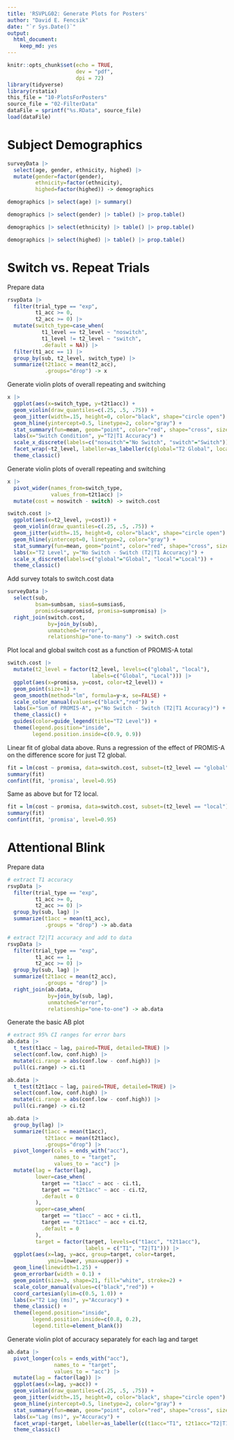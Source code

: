 ```yaml
---
title: 'RSVPLG02: Generate Plots for Posters'
author: "David E. Fencsik"
date: "`r Sys.Date()`"
output:
  html_document:
    keep_md: yes
---
```


```r
knitr::opts_chunk$set(echo = TRUE,
                      dev = "pdf",
                      dpi = 72)
library(tidyverse)
library(rstatix)
this_file = "10-PlotsForPosters"
source_file = "02-FilterData"
dataFile = sprintf("%s.RData", source_file)
load(dataFile)
```

# Subject Demographics

```r
surveyData |>
  select(age, gender, ethnicity, highed) |>
  mutate(gender=factor(gender),
         ethnicity=factor(ethnicity),
         highed=factor(highed)) -> demographics

demographics |> select(age) |> summary()

demographics |> select(gender) |> table() |> prop.table()

demographics |> select(ethnicity) |> table() |> prop.table()

demographics |> select(highed) |> table() |> prop.table()
```

# Switch vs. Repeat Trials

Prepare data

```r
rsvpData |>
  filter(trial_type == "exp",
         t1_acc >= 0,
         t2_acc >= 0) |>
  mutate(switch_type=case_when(
           t1_level == t2_level ~ "noswitch",
           t1_level != t2_level ~ "switch",
           .default = NA)) |>
  filter(t1_acc == 1) |>
  group_by(sub, t2_level, switch_type) |>
  summarize(t2t1acc = mean(t2_acc),
            .groups="drop") -> x
```

Generate violin plots of overall repeating and switching

```r
x |>
  ggplot(aes(x=switch_type, y=t2t1acc)) +
  geom_violin(draw_quantiles=c(.25, .5, .75)) +
  geom_jitter(width=.15, height=0, color="black", shape="circle open") +
  geom_hline(yintercept=0.5, linetype=2, color="gray") +
  stat_summary(fun=mean, geom="point", color="red", shape="cross", size=5) +
  labs(x="Switch Condition", y="T2|T1 Accuracy") +
  scale_x_discrete(labels=c("noswitch"="No Switch", "switch"="Switch")) +
  facet_wrap(~t2_level, labeller=as_labeller(c(global="T2 Global", local="T2 Local"))) +
  theme_classic()
```

Generate violin plots of overall repeating and switching

```r
x |>
  pivot_wider(names_from=switch_type,
              values_from=t2t1acc) |>
  mutate(cost = noswitch - switch) -> switch.cost

switch.cost |>
  ggplot(aes(x=t2_level, y=cost)) +
  geom_violin(draw_quantiles=c(.25, .5, .75)) +
  geom_jitter(width=.15, height=0, color="black", shape="circle open") +
  geom_hline(yintercept=0, linetype=2, color="gray") +
  stat_summary(fun=mean, geom="point", color="red", shape="cross", size=5) +
  labs(x="T2 Level", y="No Switch - Switch (T2|T1 Accuracy)") +
  scale_x_discrete(labels=c("global"="Global", "local"="Local")) +
  theme_classic()
```

Add survey totals to switch.cost data

```r
surveyData |>
  select(sub,
         bsam=sumbsam, sias6=sumsias6,
         promisd=sumpromisd, promisa=sumpromisa) |>
  right_join(switch.cost,
             by=join_by(sub),
             unmatched="error",
             relationship="one-to-many") -> switch.cost
```

Plot local and global switch cost as a function of PROMIS-A total

```r
switch.cost |>
  mutate(t2_level = factor(t2_level, levels=c("global", "local"),
                           labels=c("Global", "Local"))) |>
  ggplot(aes(x=promisa, y=cost, color=t2_level)) +
  geom_point(size=1) +
  geom_smooth(method="lm", formula=y~x, se=FALSE) +
  scale_color_manual(values=c("black","red")) +
  labs(x="Sum of PROMIS-A", y="No Switch - Switch (T2|T1 Accuracy)") +
  theme_classic() +
  guides(color=guide_legend(title="T2 Level")) +
  theme(legend.position="inside",
        legend.position.inside=c(0.9, 0.9))

```

Linear fit of global data above. Runs a regression of the effect of PROMIS-A on the difference score for just T2 global.

```r
fit = lm(cost ~ promisa, data=switch.cost, subset=(t2_level == "global"))
summary(fit)
confint(fit, 'promisa', level=0.95)
```

Same as above but for T2 local.

```r
fit = lm(cost ~ promisa, data=switch.cost, subset=(t2_level == "local"))
summary(fit)
confint(fit, 'promisa', level=0.95)
```

# Attentional Blink

Prepare data

```r
# extract T1 accuracy
rsvpData |>
  filter(trial_type == "exp",
         t1_acc >= 0,
         t2_acc >= 0) |>
  group_by(sub, lag) |>
  summarize(t1acc = mean(t1_acc),
            .groups = "drop") -> ab.data

# extract T2|T1 accuracy and add to data
rsvpData |>
  filter(trial_type == "exp",
         t1_acc == 1,
         t2_acc >= 0) |>
  group_by(sub, lag) |>
  summarize(t2t1acc = mean(t2_acc),
            .groups = "drop") |>
  right_join(ab.data,
             by=join_by(sub, lag),
             unmatched="error",
             relationship="one-to-one") -> ab.data

```

Generate the basic AB plot

```r
# extract 95% CI ranges for error bars
ab.data |>
  t_test(t1acc ~ lag, paired=TRUE, detailed=TRUE) |>
  select(conf.low, conf.high) |>
  mutate(ci.range = abs(conf.low - conf.high)) |>
  pull(ci.range) -> ci.t1

ab.data |>
  t_test(t2t1acc ~ lag, paired=TRUE, detailed=TRUE) |>
  select(conf.low, conf.high) |>
  mutate(ci.range = abs(conf.low - conf.high)) |>
  pull(ci.range) -> ci.t2

ab.data |>
  group_by(lag) |>
  summarize(t1acc = mean(t1acc),
            t2t1acc = mean(t2t1acc),
            .groups="drop") |>
  pivot_longer(cols = ends_with("acc"),
               names_to = "target",
               values_to = "acc") |>
  mutate(lag = factor(lag),
         lower=case_when(
           target == "t1acc" ~ acc - ci.t1,
           target == "t2t1acc" ~ acc - ci.t2,
           .default = 0
         ),
         upper=case_when(
           target == "t1acc" ~ acc + ci.t1,
           target == "t2t1acc" ~ acc + ci.t2,
           .default = 0
         ),
         target = factor(target, levels=c("t1acc", "t2t1acc"),
                         labels = c("T1", "T2|T1"))) |>
  ggplot(aes(x=lag, y=acc, group=target, color=target,
             ymin=lower, ymax=upper)) +
  geom_line(linewidth=1.25) +
  geom_errorbar(width = 0.1) +
  geom_point(size=3, shape=21, fill="white", stroke=2) +
  scale_color_manual(values=c("black","red")) +
  coord_cartesian(ylim=c(0.5, 1.0)) +
  labs(x="T2 Lag (ms)", y="Accuracy") +
  theme_classic() +
  theme(legend.position="inside",
        legend.position.inside=c(0.8, 0.2),
        legend.title=element_blank())
```

Generate violin plot of accuracy separately for each lag and target

```r
ab.data |>
  pivot_longer(cols = ends_with("acc"),
               names_to = "target",
               values_to = "acc") |>
  mutate(lag = factor(lag)) |>
  ggplot(aes(x=lag, y=acc)) +
  geom_violin(draw_quantiles=c(.25, .5, .75)) +
  geom_jitter(width=.15, height=0, color="black", shape="circle open") +
  geom_hline(yintercept=0.5, linetype=2, color="gray") +
  stat_summary(fun=mean, geom="point", color="red", shape="cross", size=5) +
  labs(x="Lag (ms)", y="Accuracy") +
  facet_wrap(~target, labeller=as_labeller(c(t1acc="T1", t2t1acc="T2|T1"))) +
  theme_classic()
```
